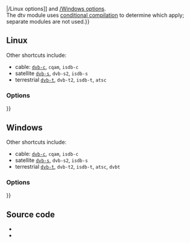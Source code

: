 {{See also|Documentation:Modules/dvb}}
{{Note|For ease of navigation options are split into subpages: [[{{#rel2abs:/Linux options}}|/Linux options]] and [[{{#rel2abs:/Windows options}}|/Windows options]].<br />The dtv module uses [[wikipedia:conditional compilation|conditional compilation]] to determine which apply; separate modules are not used.}}

== Linux ==
{{Module|name=dtv|type=Access|os=Linux|description=Digital Television and Radio|sc=dtv|sc2=tv|sc3=dvb}}

Other shortcuts include:
* cable: <code>[[DVB-C|dvb-c]]</code>, <code>cqam</code>, <code>isdb-c</code>
* satellite <code>[[DVB-S|dvb-s]]</code>, <code>dvb-s2</code>, <code>isdb-s</code>
* terrestrial <code>[[DVB-T|dvb-t]]</code>, <code>dvb-t2</code>, <code>isdb-t</code>, <code>atsc</code>
{{Clear}}

=== Options ===
{{See|{{#rel2abs:/Linux options}}}}
{{Clear}}

== Windows ==
{{Module|name=dtv|type=Access|os=Windows|description=Digital Television and Radio|sc=dtv|sc2=tv|sc3=dvb}}

Other shortcuts include:
* cable: <code>[[DVB-C|dvb-c]]</code>, <code>cqam</code>, <code>isdb-c</code>
* satellite <code>[[DVB-S|dvb-s]]</code>, <code>dvb-s2</code>, <code>isdb-s</code>
* terrestrial <code>[[DVB-T|dvb-t]]</code>, <code>dvb-t2</code>, <code>isdb-t</code>, <code>atsc</code>, <code>dvbt</code>
{{Clear}}

=== Options ===
{{See|{{#rel2abs:/Windows options}}}}
{{Clear}}

== Source code ==
* {{VLCSourceFile|modules/access/dtv/access.c}}
* {{VLCSourceFolder|modules/access/dtv}}

{{Documentation}}
